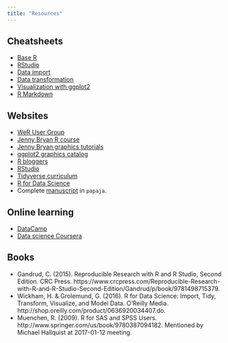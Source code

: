 ```yaml
---
title: "Resources"
---
```


## Cheatsheets
- [Base R](http://github.com/rstudio/cheatsheets/raw/master/source/pdfs/base-r.pdf)
- [RStudio](https://www.rstudio.com/wp-content/uploads/2016/01/rstudio-IDE-cheatsheet.pdf)
- [Data import](https://github.com/rstudio/cheatsheets/raw/master/source/pdfs/data-import-cheatsheet.pdf)
- [Data transformation](https://github.com/rstudio/cheatsheets/raw/master/source/pdfs/data-transformation-cheatsheet.pdf)
- [Visualization with ggplot2](https://www.rstudio.com/wp-content/uploads/2016/11/ggplot2-cheatsheet-2.1.pdf)
- [R Markdown](https://www.rstudio.com/wp-content/uploads/2016/03/rmarkdown-cheatsheet-2.0.pdf)

## Websites

- [WeR User Group](http://sites.psu.edu/werclub/2016/10/09/the-goal-of-we-r-penn-state-r-users-group/)
- [Jenny Bryan R course](http://stat545.com/topics.html)
- [Jenny Bryan graphics tutorials](http://stat545.com/graph00_index.html)
- [ggplot2 graphics catalog](http://shiny.stat.ubc.ca/r-graph-catalog/)
- [R bloggers](https://www.r-bloggers.com/)
- [RStudio](http://rstudio.com)
- [Tidyverse curriculum](https://dcl-2017-04.github.io/curriculum/)
- [R for Data Science](http://r4ds.had.co.nz/)
- Complete [manuscript](https://github.com/methexp/subliminal-EC) in `papaja`.

## Online learning

- [DataCamp](http://datacamp.com)
- [Data science Coursera](https://www.coursera.org/specializations/jhu-data-science)

## Books

- Gandrud, C. (2015). Reproducible Research with R and R Studio, Second Edition. CRC Press. https://www.crcpress.com/Reproducible-Research-with-R-and-R-Studio-Second-Edition/Gandrud/p/book/9781498715379.
- Wickham, H. & Grolemund, G. (2016). R for Data Science: Import, Tidy, Transform, Visualize, and Model Data. O’Reilly Media. http://shop.oreilly.com/product/0636920034407.do.
- Muenchen, R. (2009). R for SAS and SPSS Users. http://www.springer.com/us/book/9780387094182. Mentioned by Michael Hallquist at 2017-01-12 meeting.
